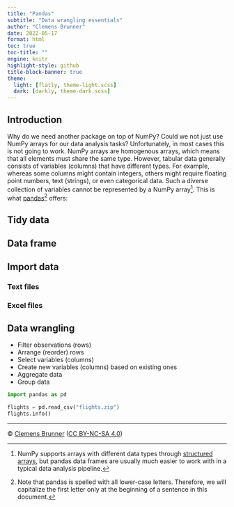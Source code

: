 ```yaml
---
title: "Pandas"
subtitle: "Data wrangling essentials"
author: "Clemens Brunner"
date: 2022-05-17
format: html
toc: true
toc-title: ""
engine: knitr
highlight-style: github
title-block-banner: true
theme:
  light: [flatly, theme-light.scss]
  dark: [darkly, theme-dark.scss]
---
```


## Introduction
Why do we need another package on top of NumPy? Could we not just use NumPy arrays for our data analysis tasks? Unfortunately, in most cases this is not going to work. NumPy arrays are homogenous arrays, which means that all elements must share the same type. However, tabular data generally consists of variables (columns) that have different types. For example, whereas some columns might contain integers, others might require floating point numbers, text (strings), or even categorical data. Such a diverse collection of variables cannot be represented by a NumPy array[^1]. This is what [pandas](https://pandas.pydata.org/)[^2] offers:

[^1]: NumPy supports arrays with different data types through [structured arrays](https://numpy.org/doc/stable/user/basics.rec.html), but pandas data frames are usually much easier to work with in a typical data analysis pipeline.

[^2]: Note that pandas is spelled with all lower-case letters. Therefore, we will capitalize the first letter only at the beginning of a sentence in this document.

## Tidy data

## Data frame

## Import data
### Text files

### Excel files

## Data wrangling
- Filter observations (rows)
- Arrange (reorder) rows
- Select variables (columns)
- Create new variables (columns) based on existing ones
- Aggregate data
- Group data

```python
import pandas as pd

flights = pd.read_csv("flights.zip")
flights.info()
```

---

© [Clemens Brunner](https://cbrnr.github.io/) ([CC BY-NC-SA 4.0](https://creativecommons.org/licenses/by-nc-sa/4.0/))